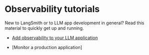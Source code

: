 # Observability tutorials

New to LangSmith or to LLM app development in general? Read this material to quickly get up and running.

- [Add observability to your LLM application](./tutorials/observability)

- [Monitor a production application]